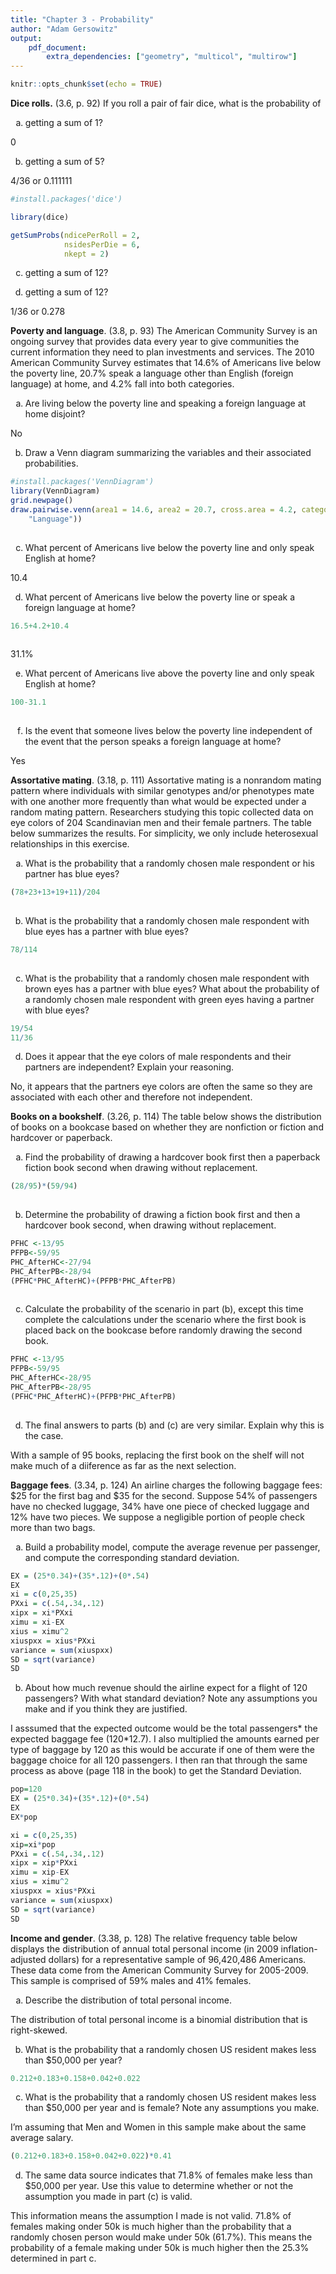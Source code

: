 ---
title: "Chapter 3 - Probability"
author: "Adam Gersowitz"
output:
    pdf_document:
        extra_dependencies: ["geometry", "multicol", "multirow"]
---

```{r setup, include=FALSE}
knitr::opts_chunk$set(echo = TRUE)
```

**Dice rolls.** (3.6, p. 92) If you roll a pair of fair dice, what is the probability of

(a) getting a sum of 1?

0

(b) getting a sum of 5?
 
 4/36 or 0.111111

```{r message = FALSE, warning = FALSE}
#install.packages('dice')

library(dice)

getSumProbs(ndicePerRoll = 2,
            nsidesPerDie = 6,
            nkept = 2)

```
(c) getting a sum of 12?

(c) getting a sum of 12?

1/36 or 0.278



\clearpage

**Poverty and language**. (3.8, p. 93) The American Community Survey is an ongoing survey that provides data every year to give communities the current information they need to plan investments and services. The 2010 American Community Survey estimates that 14.6% of Americans live below the poverty line, 20.7% speak a language other than English (foreign language) at home, and 4.2% fall into both categories.

(a) Are living below the poverty line and speaking a foreign language at home disjoint?

No

(b) Draw a Venn diagram summarizing the variables and their associated probabilities.

```{r message = FALSE, warning = FALSE}
#install.packages('VennDiagram')
library(VennDiagram)
grid.newpage()
draw.pairwise.venn(area1 = 14.6, area2 = 20.7, cross.area = 4.2, category = c("Poverty", 
    "Language"))
 

```




(c) What percent of Americans live below the poverty line and only speak English at home?

10.4

(d) What percent of Americans live below the poverty line or speak a foreign language at home?

```{r message = FALSE, warning = FALSE}
16.5+4.2+10.4
 
```

31.1%

(e) What percent of Americans live above the poverty line and only speak English at home?

```{r message = FALSE, warning = FALSE}
100-31.1
 
```

(f) Is the event that someone lives below the poverty line independent of the event that the person speaks a foreign language at home?

Yes





\clearpage

**Assortative mating**. (3.18, p. 111) Assortative mating is a nonrandom mating pattern where individuals with similar genotypes and/or phenotypes mate with one another more frequently than what would be expected under a random mating pattern. Researchers studying this topic collected data on eye colors of 204 Scandinavian men and their female partners. The table below summarizes the results. For simplicity, we only include heterosexual relationships in this exercise.

\begin{center}
\begin{tabular}{ll  ccc c}
                                        &           & \multicolumn{3}{c}{\textit{Partner (female)}} \\
\cline{3-5}
                                        &           & Blue  & Brown     & Green     & Total \\
\cline{2-6}
                                        & Blue      & 78    & 23        & 13        & 114 \\
\multirow{2}{*}{\textit{Self (male)}}   & Brown     & 19    & 23        & 12        & 54 \\
                                        & Green     & 11    & 9         & 16        & 36 \\
\cline{2-6}
                                        & Total     & 108   & 55        & 41        & 204
\end{tabular}
\end{center}


(a) What is the probability that a randomly chosen male respondent or his partner has blue eyes?

```{r message = FALSE, warning = FALSE}
(78+23+13+19+11)/204
 
```

(b) What is the probability that a randomly chosen male respondent with blue eyes has a partner with blue eyes?
```{r message = FALSE, warning = FALSE}
78/114
 
```


(c) What is the probability that a randomly chosen male respondent with brown eyes has a partner with blue eyes? What about the probability of a randomly chosen male respondent with green eyes having a partner with blue eyes?
```{r message = FALSE, warning = FALSE}
19/54
11/36
```

(d) Does it appear that the eye colors of male respondents and their partners are independent? Explain your reasoning.

No, it appears that the partners eye colors are often the same so they are associated with each other and therefore not independent.



\clearpage

**Books on a bookshelf**. (3.26, p. 114) The table below shows the distribution of books on a bookcase
based on whether they are nonfiction or fiction and hardcover or paperback.

\begin{center}
\begin{tabular}{ll  cc c}
                                &           & \multicolumn{2}{c}{\textit{Format}} \\
\cline{3-4}
                                &           & Hardcover     & Paperback     & Total \\
\cline{2-5}
\multirow{2}{*}{\textit{Type}}  & Fiction   & 13            & 59            & 72 \\
                                & Nonfiction& 15            & 8             & 23 \\
\cline{2-5}
                                & Total     & 28            & 67            & 95 \\
\cline{2-5}
\end{tabular}
\end{center}

(a) Find the probability of drawing a hardcover book first then a paperback fiction book second when drawing without replacement.
```{r message = FALSE, warning = FALSE}
(28/95)*(59/94)
 
```

(b) Determine the probability of drawing a fiction book first and then a hardcover book second, when drawing without replacement.

```{r message = FALSE, warning = FALSE}
PFHC <-13/95
PFPB<-59/95
PHC_AfterHC<-27/94
PHC_AfterPB<-28/94
(PFHC*PHC_AfterHC)+(PFPB*PHC_AfterPB)
 
```


(c) Calculate the probability of the scenario in part (b), except this time complete the calculations under the scenario where the first book is placed back on the bookcase before randomly drawing the second book.

```{r message = FALSE, warning = FALSE}
PFHC <-13/95
PFPB<-59/95
PHC_AfterHC<-28/95
PHC_AfterPB<-28/95
(PFHC*PHC_AfterHC)+(PFPB*PHC_AfterPB)
 
```

(d) The final answers to parts (b) and (c) are very similar. Explain why this is the case.

With a sample of 95 books, replacing the first book on the shelf will not make much of a diiference as far as the next selection. 


\clearpage

**Baggage fees**. (3.34, p. 124) An airline charges the following baggage fees: $25 for the first bag and $35 for the second. Suppose 54% of passengers have no checked luggage, 34% have one piece of checked luggage and 12% have two pieces. We suppose a negligible portion of people check more than two bags.

(a) Build a probability model, compute the average revenue per passenger, and compute the corresponding standard deviation.

```{r message = FALSE, warning = FALSE}
EX = (25*0.34)+(35*.12)+(0*.54)
EX
xi = c(0,25,35)
PXxi = c(.54,.34,.12)
xipx = xi*PXxi
ximu = xi-EX
xius = ximu^2
xiuspxx = xius*PXxi
variance = sum(xiuspxx)
SD = sqrt(variance)
SD
```

(b) About how much revenue should the airline expect for a flight of 120 passengers? With what standard deviation? Note any assumptions you make and if you think they are justified.

I asssumed that the expected outcome would be the total passengers* the expected baggage fee (120*12.7). I also multiplied the amounts earned per type of baggage by 120 as this would be accurate if one of them were the baggage choice for all 120 passengers. I then ran that through the same process as above (page 118 in the book) to get the Standard Deviation.

```{r message = FALSE, warning = FALSE}
pop=120
EX = (25*0.34)+(35*.12)+(0*.54)
EX
EX*pop

xi = c(0,25,35)
xip=xi*pop
PXxi = c(.54,.34,.12)
xipx = xip*PXxi
ximu = xip-EX
xius = ximu^2
xiuspxx = xius*PXxi
variance = sum(xiuspxx)
SD = sqrt(variance)
SD

```




\clearpage

**Income and gender**. (3.38, p. 128) The relative frequency table below displays the distribution of annual total personal income (in 2009 inflation-adjusted dollars) for a representative sample of 96,420,486 Americans. These data come from the American Community Survey for 2005-2009. This sample is comprised of 59% males and 41% females.

\begin{center}
\begin{tabular}{lr}
  \hline
\textit{Income}         & \textit{Total} \\
  \hline
\$1 to \$9,999 or loss  & 2.2\% \\
\$10,000 to \$14,999    & 4.7\% \\
\$15,000 to \$24,999    & 15.8\% \\
\$25,000 to \$34,999    & 18.3\% \\
\$35,000 to \$49,999    & 21.2\% \\
\$50,000 to \$64,999    & 13.9\% \\
\$65,000 to \$74,999    & 5.8\% \\
\$75,000 to \$99,999    & 8.4\% \\
\$100,000 or more       & 9.7\% \\
   \hline
\end{tabular}
\end{center}

(a) Describe the distribution of total personal income.

The distribution of total personal income is a binomial distribution that is right-skewed.

(b) What is the probability that a randomly chosen US
resident makes less than $50,000 per year?

```{r message = FALSE, warning = FALSE}
0.212+0.183+0.158+0.042+0.022

```

(c) What is the probability that a randomly chosen US resident makes less than $50,000 per year and is female?
Note any assumptions you make.

I'm assuming that Men and Women in this sample make about the same average salary.

```{r message = FALSE, warning = FALSE}
(0.212+0.183+0.158+0.042+0.022)*0.41

```
(d) The same data source indicates that 71.8% of females
make less than $50,000 per year. Use this value to determine whether or not the assumption you made in part (c) is valid.


This information means the assumption I made is not valid. 71.8% of females making onder 50k is much higher than the probability that a randomly chosen person would make under 50k (61.7%). This means the probability of a female making under 50k is much higher then the 25.3% determined in part c.





